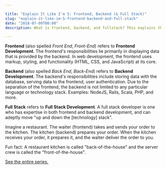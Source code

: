 ```yaml
---

title: "Explain It Like I'm 5: Frontend, Backend (& Full Stack)"
slug: "explain-it-like-im-5-frontend-backend-and-full-stack"
date: "2018-07-09T00:00"
description: What is frontend, backend, and fullstack? This explains these important programming keywords in the most simple way.

---
```


__Frontend__ (also spelled *Front End*, *Front-End*) refers to __Frontend Development__. The frontend's responsibilities lie primarily in displaying data that is provided by the backend. In web development, the frontend uses markup, styling, and functionality (HTML, CSS, and JavaScript) at its core.

__Backend__ (also spelled *Back End*, *Back-End*) refers to __Backend Development__. The backend's responsibilities include storing data with the database, serving data to the frontend, user authentication. Due to the separation of the frontend, the backend is not limited to any particular language or technology stack. Examples: NodeJS, Rails, Scala, PHP, and more.

__Full Stack__ refers to __Full Stack Development__. A full stack developer is one who has expertise in both frontend and backend development, and can adeptly move "up and down the [technology] stack".

Imagine a restaurant. The waiter (frontend) takes and sends your order to the kitchen. The kitchen (backend) prepares your order. When the kitchen receives your order, it prepares it, and the waiter deliver the order to you.

Fun fact: A restaurant kitchen is called "back-of-the-house" and the server crew is called the "front-of-the-house".

[See the entire series.](/series/explain-like-im-5)